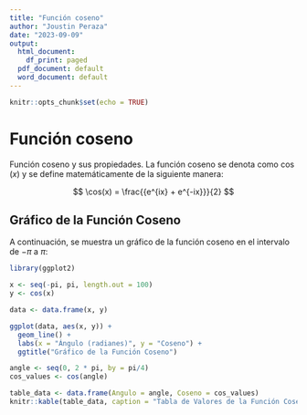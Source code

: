 ---
title: "Función coseno"
author: "Joustin Peraza"
date: "2023-09-09"
output:
  html_document:
    df_print: paged
  pdf_document: default
  word_document: default
---

```{r setup, include=FALSE}
knitr::opts_chunk$set(echo = TRUE)
```

# Función coseno

Función coseno y sus propiedades. La función coseno se denota como $\cos(x)$ y se define matemáticamente de la siguiente manera:

$$
\cos(x) = \frac{{e^{ix} + e^{-ix}}}{2}
$$

## Gráfico de la Función Coseno

A continuación, se muestra un gráfico de la función coseno en el intervalo de $-\pi$ a $\pi$:

```{r, echo=FALSE}
library(ggplot2)

x <- seq(-pi, pi, length.out = 100)
y <- cos(x)

data <- data.frame(x, y)

ggplot(data, aes(x, y)) +
  geom_line() +
  labs(x = "Ángulo (radianes)", y = "Coseno") +
  ggtitle("Gráfico de la Función Coseno")
```
```{r g}
angle <- seq(0, 2 * pi, by = pi/4)
cos_values <- cos(angle)

table_data <- data.frame(Angulo = angle, Coseno = cos_values)
knitr::kable(table_data, caption = "Tabla de Valores de la Función Coseno")
```





